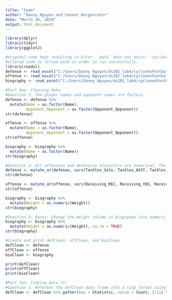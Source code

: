 ---
title: "team"
author: "Danny Nguyen and Connor Hergenreter"
date: "March 26, 2019"
output: html_document
---

```{r setup}
library(dplyr)
library(tidyr)
library(ggplot2)

#original code kept resulting in Error: `path` does not exist: 'cyclonesFootball2018.xlsx'
#altered code to follow path in order to run successfully.
library(readxl)
defense <- read_excel("C:/Users/Danny Nguyen/ds202_lab4/cyclonesFootball2018.xlsx", sheet='Defensive')
offense <- read_excel("C:/Users/Danny Nguyen/ds202_lab4/cyclonesFootball2018.xlsx", sheet='Offensive')
biography <- read_excel("C:/Users/Danny Nguyen/ds202_lab4/cyclonesFootball2018.xlsx", sheet='Biography')
```

```{r}
#Part One: Cleaning data 
#Question 1: The player names and opponent names are factors.
defense <- defense %>% 
  mutate(Name = as.factor(Name),
         Opponent_Opponent = as.factor(Opponent_Opponent)) 
str(defense)

offense <- offense %>%
  mutate(Name = as.factor(Name),
         Opponent_Opponent = as.factor(Opponent_Opponent)) 
str(offense)

biography <- biography %>% 
  mutate(Name = as.factor(Name))
str(biography)
```

```{r}
#Question 2: All offensive and defensive statistics are numerical. The Weight column in biogrpahy is also numeric.
defense <- mutate_at(defense, vars(Tackles_Solo, Tackles_ASST, Tackles_TFL, Tackles_Sack, Turnover_FF, Turnover_FR, Turnover_INT, Pass_QBH, Pass_PB), as.numeric)
str(defense)

offense <- mutate_at(offense, vars(Receiving_REC, Receiving_YDS, Receiving_TD, Rushing_ATT, Rushing_YDS, Rushing_TD, `Passing_CMP-ATT`, Passing_YDS, Passing_TD, Passing_INT), as.numeric)
str(offense)

biography <- biography %>% 
  mutate(Weight = as.numeric(Weight))
str(biography)
```

```{r}
#Question 3: Bonus: Change the Height column in biogrpahy into numeric.
biography <- biography %>%
  mutate(Height = as.numeric(Height), na.rm = TRUE)
str(biography)

#Create and print defClean, offClean, and bioClean
defClean <- defense
offClean <- offense
bioClean <- biography

print(defClean)
print(offClean)
print(bioClean)
```

```{r}
#Part Two: Tidying data (1)
#Question 1: Reformat the defClean data frame into a tidy format using gather. The type of statistic (Tackles_Solo, Tackles_ASST, etc) is added as a new key column named Statistic.
defClean <- defClean %>% gather(key = Statistic, value = Count, 3:11) %>% str
```
